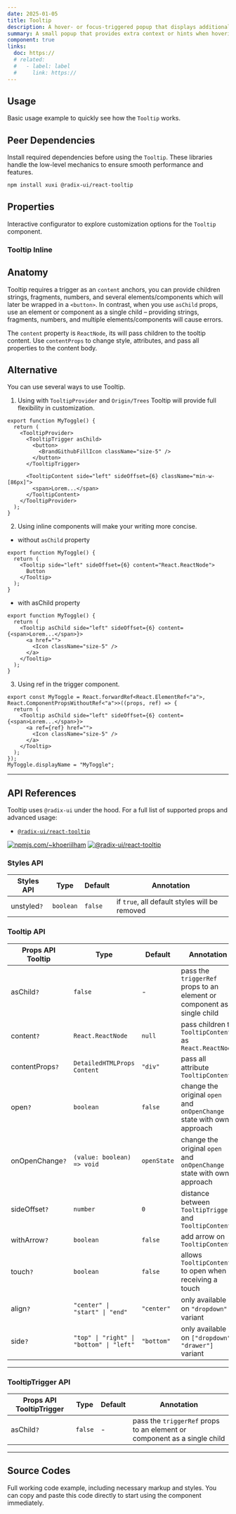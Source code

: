 ```yaml
---
date: 2025-01-05
title: Tooltip
description: A hover- or focus-triggered popup that displays additional information or hints related to a target element.
summary: A small popup that provides extra context or hints when hovering or focusing on an element.
component: true
links:
  doc: https://
  # related:
  #   - label: label
  #     link: https://
---
```


## Usage

Basic usage example to quickly see how the `Tooltip` works.

<TooltipDemosUsage />

## Peer Dependencies

Install required dependencies before using the `Tooltip`.
These libraries handle the low-level mechanics to ensure smooth performance and features.

```bash
npm install xuxi @radix-ui/react-tooltip
```

## Properties

Interactive configurator to explore customization options for the `Tooltip` component.

<TooltipDemosConfigurator />

### Tooltip Inline

<TooltipDemosInline />

## Anatomy

Tooltip requires a trigger as an `content` anchors, you can provide children strings, fragments, numbers, and several elements/components which will later be wrapped in a `<button>`.
In contrast, when you use `asChild` props, use an element or component as a single child – providing strings, fragments, numbers, and multiple elements/components will cause errors.

The `content` property is `ReactNode`, its will pass children to the tooltip content. Use `contentProps` to change style, attributes, and pass all properties to the content body.

## Alternative

You can use several ways to use Tooltip.

1. Using with `TooltipProvider` and `Origin/Trees` Tooltip will provide full flexibility in customization.

```tsx showLineNumbers
export function MyToggle() {
  return (
    <TooltipProvider>
      <TooltipTrigger asChild>
        <button>
          <BrandGithubFillIcon className="size-5" />
        </button>
      </TooltipTrigger>

      <TooltipContent side="left" sideOffset={6} className="min-w-[86px]">
        <span>Lorem...</span>
      </TooltipContent>
    </TooltipProvider>
  );
}
```

2. Using inline components will make your writing more concise.

- without `asChild` property

```tsx showLineNumbers
export function MyToggle() {
  return (
    <Tooltip side="left" sideOffset={6} content="React.ReactNode">
      Button
    </Tooltip>
  );
}
```

- with asChild property

```tsx showLineNumbers
export function MyToggle() {
  return (
    <Tooltip asChild side="left" sideOffset={6} content={<span>Lorem...</span>}>
      <a href="">
        <Icon className="size-5" />
      </a>
    </Tooltip>
  );
}
```

3. Using ref in the trigger component.

```tsx showLineNumbers
export const MyToggle = React.forwardRef<React.ElementRef<"a">, React.ComponentPropsWithoutRef<"a">>((props, ref) => {
  return (
    <Tooltip asChild side="left" sideOffset={6} content={<span>Lorem...</span>}>
      <a ref={ref} href="">
        <Icon className="size-5" />
      </a>
    </Tooltip>
  );
});
MyToggle.displayName = "MyToggle";
```

---

## API References

Tooltip uses `@radix-ui` under the hood. For a full list of supported props and advanced usage:

- [`@radix-ui/react-tooltip`](https://www.radix-ui.com/primitives/docs/components/tooltip#api-reference)

[![npmjs.com/~khoeriilham](https://badgen.net/npm/v/xuxi/?icon=npm)](https://www.npmjs.com/xuxi)
[![@radix-ui/react-tooltip](https://badgen.net/npm/v/@radix-ui/react-tooltip/?icon=npm)](https://www.npmjs.com/package/@radix-ui/react-tooltip)

### Styles API

| Styles API  | Type      | Default | Annotation                                    |
| ----------- | --------- | ------- | --------------------------------------------- |
| unstyled`?` | `boolean` | `false` | if `true`, all default styles will be removed |

### Tooltip API

| Props API Tooltip | Type                                     | Default     | Annotation                                                               |
| ----------------- | ---------------------------------------- | ----------- | ------------------------------------------------------------------------ |
| asChild`?`        | `false`                                  | -           | pass the `triggerRef` props to an element or component as a single child |
| content`?`        | `React.ReactNode`                        | `null`      | pass children to `TooltipContent` as `React.ReactNode`                   |
| contentProps`?`   | `DetailedHTMLProps Content`              | `"div"`     | pass all attribute `TooltipContent`                                      |
| open`?`           | `boolean`                                | `false`     | change the original `open` and `onOpenChange` state with own approach    |
| onOpenChange`?`   | `(value: boolean) => void `              | `openState` | change the original `open` and `onOpenChange` state with own approach    |
| sideOffset`?`     | `number`                                 | `0`         | distance between `TooltipTrigger` and `TooltipContent`                   |
| withArrow`?`      | `boolean`                                | `false`     | add arrow on `TooltipContent`                                            |
| touch`?`          | `boolean`                                | `false`     | allows `TooltipContent` to open when receiving a touch                   |
| align`?`          | `"center" \| "start" \| "end"`           | `"center"`  | only available on `"dropdown"` variant                                   |
| side`?`           | `"top" \| "right" \| "bottom" \| "left"` | `"bottom"`  | only available on `["dropdown", "drawer"]` variant                       |

---

### TooltipTrigger API

| Props API TooltipTrigger | Type    | Default | Annotation                                                               |
| ------------------------ | ------- | ------- | ------------------------------------------------------------------------ |
| asChild`?`               | `false` | -       | pass the `triggerRef` props to an element or component as a single child |

---

## Source Codes

Full working code example, including necessary markup and styles.
You can copy and paste this code directly to start using the component immediately.

<SourceCodes name="tooltip" />

